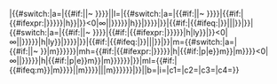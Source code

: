 <includeonly>{{πs|{{#switch:{{{1|}}}|wo=Woolley ''et al.'' (1970)|gj=Gliese & Jahreiß (1991)|plx=van Altena ''et al.'' (1995)|hip=Perryman ''et al.'' (1997) ({{small|Hipparcos}})|tyc=Perryman ''et al.'' (1997) ({{small|Tycho}})|s=Söderhjelm (1999)|hip2=van Leeuwen (2007)|recons2012=RECONS TOP100 (2012)|{{{1|}}}}}|{{#switch:{{{2|}}}|a={{small|(absents)}}|{{#if:{{{3|}}}||~&nbsp;}}{{{2}}}}}|{{{3|}}}|l={{{l|}}}|{{#switch:{{{2|}}}|a=|{{#if:{{{3|}}}||~&nbsp;}}{{rer|{{plxtod|{{{2}}}}}|{{plxtod|{{{2}}}|{{{3|}}}|l}}}}}}|{{#if:{{{3|}}}|{{#ifexpr:{{rer|{{plxtod|{{{2}}}|{{#ifexpr:{{{2}}}={{{l|{{{3|0}}}}}}|{{#expr:{{{2}}}+1}}|{{{l|{{{3|}}}}}}}}|h}}|{{plxtod|{{{2}}}|{{{3|}}}|l}}}}<0|∞|{{rer|{{plxtod|{{{2}}}|{{#ifexpr:{{{2}}}={{{l|{{{3|0}}}}}}|{{#expr:{{{2}}}+1}}|{{{l|{{{3|}}}}}}}}|h}}|{{plxtod|{{{2}}}|{{{3|}}}|l}}}}}}|}}|{{#if:{{{3|}}}|{{#ifeq:{{rer|{{plxtod|{{{2}}}|{{{l|{{{3|}}}}}}|h}}|{{plxtod|{{{2}}}|{{{3|}}}|l}}}}|{{rer|{{plxtod|{{{2}}}|{{{3|}}}|l}}|{{plxtod|{{{2}}}|{{{3|}}}|l}}}}||{{rer|{{plxtod|{{{2}}}|{{{3|}}}|l}}|{{plxtod|{{{2}}}|{{{3|}}}|l}}}}}}|}}|{{#switch:{{{2|}}}|a=|{{#if:{{{3|}}}||~&nbsp;}}{{rer|{{plxtod|{{{2}}}|||ly}}|{{plxtod|{{{2}}}|{{{3|}}}|l|ly}}}}}}|{{#if:{{{3|}}}|{{#ifexpr:{{rer|{{plxtod|{{{2}}}|{{#ifexpr:{{{2}}}={{{l|{{{3|0}}}}}}|{{#expr:{{{2}}}+1}}|{{{l|{{{3|}}}}}}}}|h|ly}}|{{plxtod|{{{2}}}|{{{3|}}}|l|ly}}}}<0|∞|{{rer|{{plxtod|{{{2}}}|{{#ifexpr:{{{2}}}={{{l|{{{3|0}}}}}}|{{#expr:{{{2}}}+1}}|{{{l|{{{3|}}}}}}}}|h|ly}}|{{plxtod|{{{2}}}|{{{3|}}}|l|ly}}}}}}|}}|{{#if:{{{3|}}}|{{#ifeq:{{rer|{{plxtod|{{{2}}}|{{{l|{{{3|}}}}}}|h|ly}}|{{plxtod|{{{2}}}|{{{3|}}}|l|ly}}}}|{{rer|{{plxtod|{{{2}}}|{{{3|}}}|l|ly}}|{{plxtod|{{{2}}}|{{{3|}}}|l|ly}}}}||{{rer|{{plxtod|{{{2}}}|{{{3|}}}|l|ly}}|{{plxtod|{{{2}}}|{{{3|}}}|l|ly}}}}}}|}}|m={{#switch:{{{2|}}}|a=|{{#if:{{{3|}}}||~&nbsp;}}{{rer|{{plxtod|{{{2}}}|||{{#if:{{{em|]}}}|p|e}}m}}|{{plxtod|{{{2}}}|{{{3|}}}|l|{{#if:{{{em|]}}}|p|e}}m}}}}}}|mh={{#if:{{{3|}}}|{{#ifexpr:{{rer|{{plxtod|{{{2}}}|{{#ifexpr:{{{2}}}={{{l|{{{3|0}}}}}}|{{#expr:{{{2}}}+1}}|{{{l|{{{3|}}}}}}}}|h|{{#if:{{{em|]}}}|p|e}}m}}|{{plxtod|{{{2}}}|{{{3|}}}|l|{{#if:{{{em|]}}}|p|e}}m}}}}<0|∞|{{rer|{{plxtod|{{{2}}}|{{#ifexpr:{{{2}}}={{{l|{{{3|0}}}}}}|{{#expr:{{{2}}}+1}}|{{{l|{{{3|}}}}}}}}|h|{{#if:{{{em|]}}}|p|e}}m}}|{{plxtod|{{{2}}}|{{{3|}}}|l|{{#if:{{{em|]}}}|p|e}}m}}}}}}|}}|ml={{#if:{{{3|}}}|{{#ifeq:{{rer|{{plxtod|{{{2}}}|{{{l|{{{3|}}}}}}|h|{{#if:{{{em|]}}}|p|e}}m}}|{{plxtod|{{{2}}}|{{{3|}}}|l|{{#if:{{{em|]}}}|p|e}}m}}}}|{{rer|{{plxtod|{{{2}}}|{{{3|}}}|l|{{#if:{{{em|]}}}|p|e}}m}}|{{plxtod|{{{2}}}|{{{3|}}}|l|{{#if:{{{em|]}}}|p|e}}m}}}}||{{rer|{{plxtod|{{{2}}}|{{{3|}}}|l|{{#if:{{{em|]}}}|p|e}}m}}|{{plxtod|{{{2}}}|{{{3|}}}|l|{{#if:{{{em|]}}}|p|e}}m}}}}}}|}}|{{{4|}}}|b{{{b|]}}}=|i{{{i|]}}}=|c1={{{c1|}}}|c2={{{c2|}}}|c3={{{c3|}}}|c4={{{c4|}}}}}</includeonly><noinclude>
{{documentation}}
<!-- Add categories and interwikis to the /doc subpage, not here! -->
</noinclude>